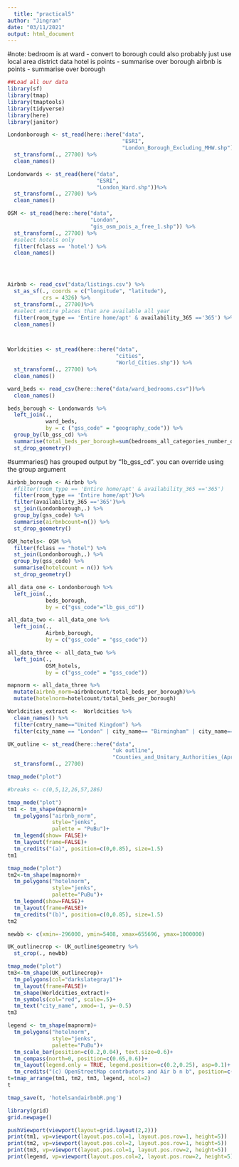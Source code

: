 ```yaml
---
  title: "practical5"
author: "Jingran"
date: "03/11/2021"
output: html_document
---
```

  
  #note:
  bedroom is at ward - convert to borough
could also probably just use local area district data
hotel is points - summarise over borough
airbnb is points - summarise over borough

```r
##Load all our data
library(sf)
library(tmap)
library(tmaptools)
library(tidyverse)
library(here)
library(janitor)
```

```r

Londonborough <- st_read(here::here("data",
                                    "ESRI", 
                                    "London_Borough_Excluding_MHW.shp"))%>%
  st_transform(., 27700) %>% 
  clean_names()

Londonwards <- st_read(here("data",
                            "ESRI",
                            "London_Ward.shp"))%>%  
  st_transform(., 27700) %>% 
  clean_names()
```

```r
OSM <- st_read(here::here("data",
                          "London", 
                          "gis_osm_pois_a_free_1.shp")) %>%
  st_transform(., 27700) %>%
  #select hotels only
  filter(fclass == 'hotel') %>% 
  clean_names()




Airbnb <- read_csv("data/listings.csv") %>%
  st_as_sf(., coords = c("longitude", "latitude"), 
           crs = 4326) %>%
  st_transform(., 27700)%>%
  #select entire places that are available all year
  filter(room_type == 'Entire home/apt' & availability_365 =='365') %>% 
  clean_names()



Worldcities <- st_read(here::here("data",
                                  "cities", 
                                  "World_Cities.shp")) %>%
  st_transform(., 27700) %>% 
  clean_names()

ward_beds <- read_csv(here::here("data/ward_bedrooms.csv"))%>%
  clean_names()
```

```r
beds_borough <- Londonwards %>% 
  left_join(.,
            ward_beds,
            by = c ("gss_code" = "geography_code")) %>% 
  group_by(lb_gss_cd) %>% 
  summarise(total_beds_per_borough=sum(bedrooms_all_categories_number_of_bedrooms_measures_value, na.rm=TRUE)) %>% 
  st_drop_geometry()

```

#summaries() has grouped output by "1b_gss_cd". you can override using the group argument
```r
Airbnb_borough <- Airbnb %>%
  #filter(room_type == 'Entire home/apt' & availability_365 =='365')
  filter(room_type == 'Entire home/apt')%>%
  filter(availability_365 =='365')%>%
  st_join(Londonborough,.) %>% 
  group_by(gss_code) %>% 
  summarise(airbnbcount=n()) %>% 
  st_drop_geometry()
```

```r
OSM_hotels<- OSM %>% 
  filter(fclass == "hotel") %>% 
  st_join(Londonborough,.) %>% 
  group_by(gss_code) %>% 
  summarise(hotelcount = n()) %>% 
  st_drop_geometry()
```

```r
all_data_one <- Londonborough %>% 
  left_join(.,
            beds_borough,
            by = c("gss_code"="lb_gss_cd"))

all_data_two <- all_data_one %>%
  left_join(.,
            Airbnb_borough,
            by = c("gss_code" = "gss_code"))

all_data_three <- all_data_two %>%
  left_join(.,
            OSM_hotels,
            by = c("gss_code" = "gss_code"))

mapnorm <- all_data_three %>%
  mutate(airbnb_norm=airbnbcount/total_beds_per_borough)%>%
  mutate(hotelnorm=hotelcount/total_beds_per_borough)

```

```r
Worldcities_extract <-  Worldcities %>% 
  clean_names() %>% 
  filter(cntry_name=="United Kingdom") %>% 
  filter(city_name == "London" | city_name== "Birmingham" | city_name=="Edinburgh")

UK_outline <- st_read(here::here("data", 
                                 "uk outline", 
                                 "Counties_and_Unitary_Authorities_(April_2019)_Boundaries_UK_BFE.shp")) %>%
  st_transform(., 27700)
```

```r
tmap_mode("plot")

#breaks <- c(0,5,12,26,57,286)

tmap_mode("plot")
tm1 <- tm_shape(mapnorm)+
  tm_polygons("airbnb_norm",
              style="jenks",
              palette = "PuBu")+
  tm_legend(show= FALSE)+
  tm_layout(frame=FALSE)+
  tm_credits("(a)", position=c(0,0.85), size=1.5)
tm1
```


```r
tmap_mode("plot")
tm2<-tm_shape(mapnorm)+
  tm_polygons("hotelnorm",
              style="jenks",
              palette="PuBu")+
  tm_legend(show=FALSE)+
  tm_layout(frame=FALSE)+
  tm_credits("(b)", position=c(0,0.85), size=1.5)
tm2
```


```r
newbb <- c(xmin=-296000, ymin=5408, xmax=655696, ymax=1000000) 

UK_outlinecrop <- UK_outline$geometry %>%
  st_crop(., newbb)

tmap_mode("plot")
tm3<-tm_shape(UK_outlinecrop)+
  tm_polygons(col="darkslategray1")+
  tm_layout(frame=FALSE)+
  tm_shape(Worldcities_extract)+
  tm_symbols(col="red", scale=.5)+
  tm_text("city_name", xmod=-1, y=-0.5)
tm3
```


```r
legend <- tm_shape(mapnorm)+
  tm_polygons("hotelnorm",
              style="jenks",
              palette="PuBu")+
  tm_scale_bar(position=c(0.2,0.04), text.size=0.6)+
  tm_compass(north=0, position=c(0.65,0.6))+
  tm_layout(legend.only = TRUE, legend.position=c(0.2,0.25), asp=0.1)+
  tm_credits("(c) OpenStreetMap contrbutors and Air b n b", position=c(0.0,0.0))
t=tmap_arrange(tm1, tm2, tm3, legend, ncol=2)
t
```

```r
tmap_save(t, 'hotelsandairbnbR.png')

library(grid)
grid.newpage()

pushViewport(viewport(layout=grid.layout(2,2)))
print(tm1, vp=viewport(layout.pos.col=1, layout.pos.row=1, height=5))
print(tm2, vp=viewport(layout.pos.col=2, layout.pos.row=1, height=5))
print(tm3, vp=viewport(layout.pos.col=1, layout.pos.row=2, height=5))
print(legend, vp=viewport(layout.pos.col=2, layout.pos.row=2, height=5))


```













